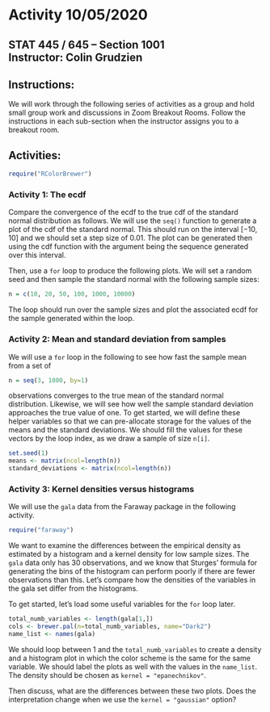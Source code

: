 # Activity 10/05/2020

## STAT 445 / 645 -- Section 1001 <br> Instructor: Colin Grudzien<br>

## Instructions:
We will work through the following series of activities as a group and hold small group work and discussions in Zoom Breakout Rooms.  Follow the instructions in each sub-section when the instructor assigns you to a breakout room.

## Activities:

```r
require("RColorBrewer")
```



### Activity 1: The ecdf

Compare the convergence of the ecdf to the true cdf of the standard normal distribution as follows.  We will use the `seq()` function to generate a plot of the cdf of the standard normal.  This should run on the interval $[-10,10]$ and we should set a step size of $0.01$.  The plot can be generated then using the cdf function with the argument being the sequence generated over this interval.

Then, use a `for` loop to produce the following plots.  We will set a random seed and then sample the standard normal with the following sample sizes:
```r
n = c(10, 20, 50, 100, 1000, 10000)
```
The loop should run over the sample sizes and plot the associated ecdf for the sample generated within the loop.



### Activity 2: Mean and standard deviation from samples

We will use a `for` loop in the following to see how fast the sample mean from a set of
```r
n = seq(3, 1000, by=1)
```
observations converges to the true mean of the standard normal distribution.  Likewise, we will see how well the sample standard deviation approaches the true value of one. To get started, we will define these helper variables so that we can pre-allocate storage for the values of the means and the standard deviations.   We should fill the values for these vectors by the loop index, as we draw a sample of size `n[i]`. 
```r
set.seed(1)
means <- matrix(ncol=length(n))
standard_deviations <- matrix(ncol=length(n))
```




### Activity 3: Kernel densities versus histograms

We will use the `gala` data from the Faraway package in the following activity.
```r
require("faraway")
```

We want to examine the differences between the empirical density as estimated by a histogram and a kernel density for low sample sizes.  The `gala` data only has 30 observations, and we know that Sturges' formula for generating the bins of the histogram can perform poorly if there are fewer observations than this.  Let's compare how the densities of the variables in the gala set differ from the histograms.

To get started, let's load some useful variables for the `for` loop later.
```r
total_numb_variables <- length(gala[1,])
cols <- brewer.pal(n=total_numb_variables, name="Dark2")
name_list <- names(gala)
```
We should loop between 1 and the `total_numb_variables` to create a density and a histogram plot in which the color scheme is the same for the same variable.  We should label the plots as well with the values in the `name_list`.  The density should be chosen as ` kernel = "epanechnikov"`.

Then discuss, what are the differences between these two plots.  Does the interpretation change when we use the ` kernel = "gaussian"` option?


